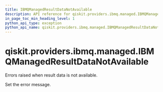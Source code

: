 ```yaml
---
title: IBMQManagedResultDataNotAvailable
description: API reference for qiskit.providers.ibmq.managed.IBMQManagedResultDataNotAvailable
in_page_toc_min_heading_level: 1
python_api_type: exception
python_api_name: qiskit.providers.ibmq.managed.IBMQManagedResultDataNotAvailable
---
```


# qiskit.providers.ibmq.managed.IBMQManagedResultDataNotAvailable

<Class id="qiskit.providers.ibmq.managed.IBMQManagedResultDataNotAvailable" github="https://github.com/qiskit/qiskit-ibmq-provider/tree/stable/0.19/qiskit/providers/ibmq/managed/exceptions.py" signature="IBMQManagedResultDataNotAvailable(*message)">
  Errors raised when result data is not available.

  Set the error message.
</Class>

